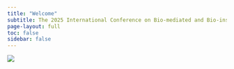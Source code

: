 ```yaml
---
title: "Welcome"
subtitle: The 2025 International Conference on Bio-mediated and Bio-inspired Geotechnics
page-layout: full
toc: false
sidebar: false
---
```


![](./img/icbbg-art.png)
